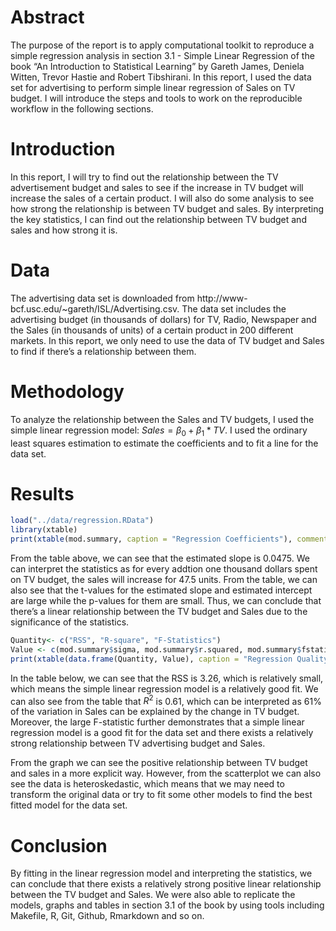 Abstract
=====================================================================================
The purpose of the report is to apply computational toolkit to reproduce a simple regression analysis in section 3.1 - Simple Linear Regression of the book "An Introduction to Statistical Learning" by Gareth James, Deniela Witten, Trevor Hastie and Robert Tibshirani. In this report, I used the data set for advertising to perform simple linear regression of Sales on TV budget. I will introduce the steps and tools to work on the reproducible workflow in the following sections.

Introduction
=====================
In this report, I will try to find out the relationship between the TV advertisement budget and sales to see if the increase in TV budget will increase the sales of a certain product. I will also do some analysis to see how strong the relationship is between TV budget and sales. By interpreting the key statistics, I can find out the relationship between TV budget and sales and how strong it is. 

Data
=================
The advertising data set is downloaded from http://www-bcf.usc.edu/~gareth/ISL/Advertising.csv. The data set includes the advertising budget (in thousands of dollars) for TV, Radio, Newspaper and the Sales (in thousands of units) of a certain product in 200 different markets. In this report, we only need to use the data of TV budget and Sales to find if there's a relationship between them.   

Methodology
================
To analyze the relationship between the Sales and TV budgets, I used the simple linear regression model: $Sales = \beta_0 + \beta_1*TV$. I used the ordinary least squares estimation to estimate the coefficients and to fit a line for the data set. 

Results
===============
```r
load("../data/regression.RData")
library(xtable)
print(xtable(mod.summary, caption = "Regression Coefficients"), comment = FALSE)
```
From the table above, we can see that the estimated slope is 0.0475. We can interpret the statistics as for every addtion one thousand dollars spent on TV budget, the sales will increase for 47.5 units. From the table, we can also see that the t-values for the estimated slope and estimated intercept are large while the p-values for them are small. Thus, we can conclude that there's a linear relationship between the TV budget and Sales due to the significance of the statistics.

```r
Quantity<- c("RSS", "R-square", "F-Statistics")
Value <- c(mod.summary$sigma, mod.summary$r.squared, mod.summary$fstatistic[1])
print(xtable(data.frame(Quantity, Value), caption = "Regression Quality Statistics"), comment = FALSE)
```
In the table below, we can see that the RSS is 3.26, which is relatively small, which means the simple linear regression model is a relatively good fit. We can also see from the table that $R^2$ is 0.61, which can be interpreted as 61% of the variation in Sales can be explained by the change in TV budget. Moreover, the large F-statistic further demonstrates that a simple linear regression model is a good fit for the data set and there exists a relatively strong relationship between TV advertising budget and Sales.

\includegraphics[width=500pt]{../images/scatterplot-tv-sales.png}
From the graph we can see the positive relationship between TV budget and sales in a more explicit way. However, from the scatterplot we can also see the data is heteroskedastic, which means that we may need to transform the original data or try to fit some other models to find the best fitted model for the data set.

Conclusion
=============
By fitting in the linear regression model and interpreting the statistics, we can conclude that there exists a relatively strong positive linear relationship between the TV budget and Sales. We were also able to replicate the models, graphs and tables in section 3.1 of the book by using tools including Makefile, R, Git, Github, Rmarkdown and so on. 